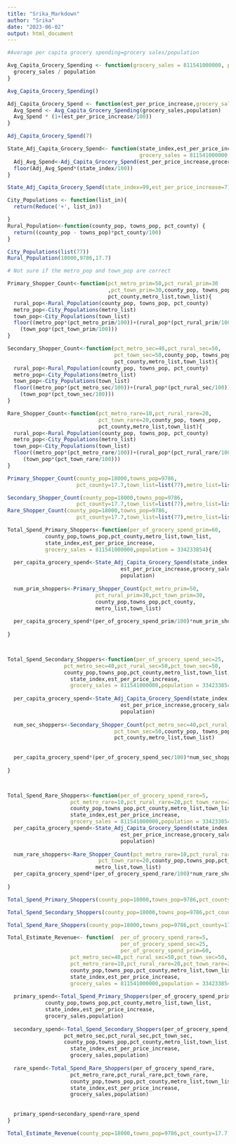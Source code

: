 ```yaml
---
title: "Srika_Markdown"
author: "Srika"
date: "2023-06-02"
output: html_document
---
```


```r
#Average per capita grocery spending=grocery sales/population
```

```r
Avg_Capita_Grocery_Spending <- function(grocery_sales = 811541000000, population = 334233854) {
  grocery_sales / population
}
```

```r
Avg_Capita_Grocery_Spending()
```

```r
Adj_Capita_Grocery_Spend <- function(est_per_price_increase,grocery_sales = 811541000000, population = 334233854){
  Avg_Spend <- Avg_Capita_Grocery_Spending(grocery_sales,population)
  Avg_Spend * (1+(est_per_price_increase/100))
}
```

```r
Adj_Capita_Grocery_Spend(7)
```

```r
State_Adj_Capita_Grocery_Spend<- function(state_index,est_per_price_increase,
                                          grocery_sales = 811541000000, population = 334233854){
  Adj_Avg_Spend<-Adj_Capita_Grocery_Spend(est_per_price_increase,grocery_sales, population)
  floor(Adj_Avg_Spend*(state_index/100))
}
```

```r
State_Adj_Capita_Grocery_Spend(state_index=99,est_per_price_increase=7)
```
```r
City_Populations <- function(list_in){
  return(Reduce('+', list_in))

}
Rural_Population<-function(county_pop, towns_pop, pct_county) {
  return((county_pop - towns_pop)*pct_county/100)
}
```

```r
City_Populations(list(77))
Rural_Population(18000,9786,17.7)
```

```r
# Not sure if the metro_pop and town_pop are correct

Primary_Shopper_Count<-function(pct_metro_prim=50,pct_rural_prim=30
                                ,pct_town_prim=30,county_pop, towns_pop,
                                pct_county,metro_list,town_list){
  rural_pop<-Rural_Population(county_pop, towns_pop, pct_county)
  metro_pop<-City_Populations(metro_list)
  town_pop<-City_Populations(town_list)
  floor((metro_pop*(pct_metro_prim/100))+(rural_pop*(pct_rural_prim/100))+
    (town_pop*(pct_town_prim/100)))
}

Secondary_Shopper_Count<-function(pct_metro_sec=40,pct_rural_sec=50,
                                  pct_town_sec=50,county_pop, towns_pop,
                                  pct_county,metro_list,town_list){
  rural_pop<-Rural_Population(county_pop, towns_pop, pct_county)
  metro_pop<-City_Populations(metro_list)
  town_pop<-City_Populations(town_list)
  floor((metro_pop*(pct_metro_sec/100))+(rural_pop*(pct_rural_sec/100))+
    (town_pop*(pct_town_sec/100)))
}

Rare_Shopper_Count<-function(pct_metro_rare=10,pct_rural_rare=20,
                             pct_town_rare=20,county_pop, towns_pop,
                             pct_county,metro_list,town_list){
  rural_pop<-Rural_Population(county_pop, towns_pop, pct_county)
  metro_pop<-City_Populations(metro_list)
  town_pop<-City_Populations(town_list)
  floor((metro_pop*(pct_metro_rare/100))+(rural_pop*(pct_rural_rare/100))+
     (town_pop*(pct_town_rare/100)))
}
```


```r
Primary_Shopper_Count(county_pop=18000,towns_pop=9786,
                      pct_county=17.7,town_list=list(77),metro_list=list(2650))

Secondary_Shopper_Count(county_pop=18000,towns_pop=9786,
                      pct_county=17.7,town_list=list(77),metro_list=list(2650))
Rare_Shopper_Count(county_pop=18000,towns_pop=9786,
                      pct_county=17.7,town_list=list(77),metro_list=list(2650))
```


```r
Total_Spend_Primary_Shoppers<-function(per_of_grocery_spend_prim=60,                      pct_metro_prim=50,pct_rural_prim=30,pct_town_prim=30,
            county_pop,towns_pop,pct_county,metro_list,town_list,
            state_index,est_per_price_increase,
            grocery_sales = 811541000000,population = 334233854){
  
  per_capita_grocery_spend<-State_Adj_Capita_Grocery_Spend(state_index,
                                    est_per_price_increase,grocery_sales,
                                    population)
  
  num_prim_shoppers<-Primary_Shopper_Count(pct_metro_prim=50,
                            pct_rural_prim=30,pct_town_prim=30,
                            county_pop,towns_pop,pct_county,
                            metro_list,town_list)
  
  per_capita_grocery_spend*(per_of_grocery_spend_prim/100)*num_prim_shoppers
  
}



Total_Spend_Secondary_Shoppers<-function(per_of_grocery_spend_sec=25,
                  pct_metro_sec=40,pct_rural_sec=50,pct_town_sec=50,
                  county_pop,towns_pop,pct_county,metro_list,town_list,
                    state_index,est_per_price_increase,
                    grocery_sales = 811541000000,population = 334233854){
 
  per_capita_grocery_spend<-State_Adj_Capita_Grocery_Spend(state_index,
                                    est_per_price_increase,grocery_sales,
                                    population)
 
  num_sec_shoppers<-Secondary_Shopper_Count(pct_metro_sec=40,pct_rural_sec=50,
                                  pct_town_sec=50,county_pop, towns_pop,
                                  pct_county,metro_list,town_list)
  
  
  per_capita_grocery_spend*(per_of_grocery_spend_sec/100)*num_sec_shoppers
 
}



Total_Spend_Rare_Shoppers<-function(per_of_grocery_spend_rare=5,
                    pct_metro_rare=10,pct_rural_rare=20,pct_town_rare=20,
                    county_pop,towns_pop,pct_county,metro_list,town_list,
                    state_index,est_per_price_increase,
                    grocery_sales = 811541000000,population = 334233854){
  per_capita_grocery_spend<-State_Adj_Capita_Grocery_Spend(state_index,
                                    est_per_price_increase,grocery_sales,
                                    population)
  
  num_rare_shoppers<-Rare_Shopper_Count(pct_metro_rare=10,pct_rural_rare=20,
                             pct_town_rare=20,county_pop,towns_pop,pct_county,
                            metro_list,town_list)
  per_capita_grocery_spend*(per_of_grocery_spend_rare/100)*num_rare_shoppers
  
}
```

```r
Total_Spend_Primary_Shoppers(county_pop=18000,towns_pop=9786,pct_county=17.7,town_list=list(77),metro_list=list(2650),est_per_price_increase=7,state_index=99)

```

```r
Total_Spend_Secondary_Shoppers(county_pop=18000,towns_pop=9786,pct_county=17.7,town_list=list(77),metro_list=list(2650),est_per_price_increase=7,state_index=99)
```

```r
Total_Spend_Rare_Shoppers(county_pop=18000,towns_pop=9786,pct_county=17.7,town_list=list(77),metro_list=list(2650),est_per_price_increase=7,state_index=99)
```

```r
Total_Estimate_Revenue<- function(  per_of_grocery_spend_rare=5,
                                    per_of_grocery_spend_sec=25,
                                    per_of_grocery_spend_prim=60,                                    pct_metro_prim=50,pct_rural_prim=30,pct_town_prim=30,
                    pct_metro_sec=40,pct_rural_sec=50,pct_town_sec=50,
                    pct_metro_rare=10,pct_rural_rare=20,pct_town_rare=20,
                    county_pop,towns_pop,pct_county,metro_list,town_list,
                    state_index,est_per_price_increase,
                    grocery_sales = 811541000000,population = 334233854){
  
  primary_spend<-Total_Spend_Primary_Shoppers(per_of_grocery_spend_prim,                      pct_metro_prim,pct_rural_prim,pct_town_prim,
            county_pop,towns_pop,pct_county,metro_list,town_list,
            state_index,est_per_price_increase,
            grocery_sales,population)
  
  secondary_spend<-Total_Spend_Secondary_Shoppers(per_of_grocery_spend_sec,
                  pct_metro_sec,pct_rural_sec,pct_town_sec,
                  county_pop,towns_pop,pct_county,metro_list,town_list,
                    state_index,est_per_price_increase,
                    grocery_sales,population)
  
  rare_spend<-Total_Spend_Rare_Shoppers(per_of_grocery_spend_rare,
                    pct_metro_rare,pct_rural_rare,pct_town_rare,
                    county_pop,towns_pop,pct_county,metro_list,town_list,
                    state_index,est_per_price_increase,
                    grocery_sales,population)
  
  
  primary_spend+secondary_spend+rare_spend
}
```

```r
Total_Estimate_Revenue(county_pop=18000,towns_pop=9786,pct_county=17.7,town_list=list(77),metro_list=list(2650),est_per_price_increase=7,state_index=99)
```


